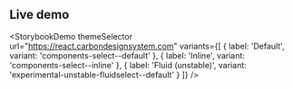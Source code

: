 ## Live demo

<StorybookDemo
  themeSelector
  url="https://react.carbondesignsystem.com"
  variants={[
    {
      label: 'Default',
      variant: 'components-select--default'
    },
    {
      label: 'Inline',
      variant: 'components-select--inline'
    },
    {
      label: 'Fluid (unstable)',
      variant: 'experimental-unstable-fluidselect--default'
    }
  ]}
/>
